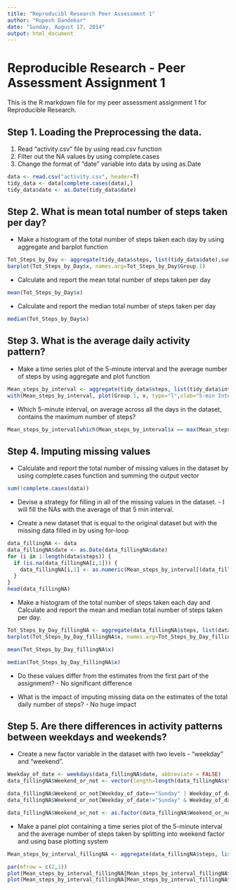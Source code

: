 ```yaml
---
title: "Reproducibl Research Peer Assessment 1"
author: "Rupesh Dandekar"
date: "Sunday, August 17, 2014"
output: html_document
---
```


Reproducible Research - Peer Assessment Assignment 1
====================================================

This is the R markdown file for my peer assessment assignment 1 for Reproducible Research.  

## Step 1. Loading the Preprocessing the data.
1. Read "activity.csv" file by using read.csv function
2. Filter out the NA values by using complete.cases
3. Change the format of "date" variable into data by using as.Date

```r
data <- read.csv("activity.csv", header=T)
tidy_data <- data[complete.cases(data),]
tidy_data$date <- as.Date(tidy_data$date)
```

## Step 2. What is mean total number of steps taken per day?
* Make a histogram of the total number of steps taken each day by using aggregate and barplot function

```r
Tot_Steps_by_Day <- aggregate(tidy_data$steps, list(tidy_data$date),sum)
barplot(Tot_Steps_by_Day$x, names.arg=Tot_Steps_by_Day$Group.1)
```

* Calculate and report the mean total number of steps taken per day

```r
mean(Tot_Steps_by_Day$x) 
```

* Calculate and report the median total number of steps taken per day

```r
median(Tot_Steps_by_Day$x) 
```

## Step 3. What is the average daily activity pattern?
* Make a time series plot of the 5-minute interval  and the average number of steps by using aggregate and plot function

```r
Mean_steps_by_interval <- aggregate(tidy_data$steps, list(tidy_data$interval),mean)
with(Mean_steps_by_interval, plot(Group.1, x, type="l",xlab="5-min Interval", ylab="Avg # of steps"))

```

* Which 5-minute interval, on average across all the days in the dataset, contains the maximum number of steps?

```r
Mean_steps_by_interval[which(Mean_steps_by_interval$x == max(Mean_steps_by_interval$x)),1]
```

## Step 4. Imputing missing values

* Calculate and report the total number of missing values in the dataset by using complete.cases function and summing the output vector

```r
sum(!complete.cases(data))
```

* Devise a strategy for filling in all of the missing values in the dataset. - I will fill the NAs with the average of that 5 min interval.

* Create a new dataset that is equal to the original dataset but with the missing data filled in by using for-loop

```r
data_fillingNA <- data
data_fillingNA$date <- as.Date(data_fillingNA$date)
for (i in 1:length(data$steps)) {
  if (is.na(data_fillingNA[i,1])) {
    data_fillingNA[i,1] <- as.numeric(Mean_steps_by_interval[(data_fillingNA[i,3]==Mean_steps_by_interval[,1]),2])
  }  
}
head(data_fillingNA)
```

* Make a histogram of the total number of steps taken each day and Calculate and report the mean and median total number of steps taken per day. 

```r
Tot_Steps_by_Day_fillingNA <- aggregate(data_fillingNA$steps, list(data_fillingNA$date),sum)
barplot(Tot_Steps_by_Day_fillingNA$x, names.arg=Tot_Steps_by_Day_fillingNA$Group.1)

mean(Tot_Steps_by_Day_fillingNA$x) 

median(Tot_Steps_by_Day_fillingNA$x) 
```

 * Do these values differ from the estimates from the first part of the assignment? - No significant difference
 
 * What is the impact of imputing missing data on the estimates of the total daily number of steps? - No huge impact

## Step 5. Are there differences in activity patterns between weekdays and weekends?

* Create a new factor variable in the dataset with two levels - "weekday" and "weekend".

```r
Weekday_of_date <- weekdays(data_fillingNA$date, abbreviate = FALSE)
data_fillingNA$Weekend_or_not <- vector(length=length(data_fillingNA$steps))

data_fillingNA$Weekend_or_not[Weekday_of_date=="Sunday" | Weekday_of_date=="Saturday"] <- "weekend"
data_fillingNA$Weekend_or_not[Weekday_of_date!="Sunday" & Weekday_of_date!="Saturday"] <- "weekday"

data_fillingNA$Weekend_or_not <- as.factor(data_fillingNA$Weekend_or_not)

```

* Make a panel plot containing a time series plot  of the 5-minute interval and the average number of steps taken by splitting into weekend factor and using base plotting system

```r
Mean_steps_by_interval_fillingNA <- aggregate(data_fillingNA$steps, list(data_fillingNA$interval,data_fillingNA$Weekend_or_not),mean)

par(mfrow = c(2,1))
plot(Mean_steps_by_interval_fillingNA[Mean_steps_by_interval_fillingNA$Group.2=="weekend",1], Mean_steps_by_interval_fillingNA[Mean_steps_by_interval_fillingNA$Group.2=="weekend",3], xlab = "Interval", ylab = "Avg Number of steps", type="l", main="weekend", ylim=c(0,250))
plot(Mean_steps_by_interval_fillingNA[Mean_steps_by_interval_fillingNA$Group.2=="weekday",1], Mean_steps_by_interval_fillingNA[Mean_steps_by_interval_fillingNA$Group.2=="weekday",3], xlab = "Interval", ylab = "Avg Number of steps", type="l",main="weekday",ylim=c(0,250))
```